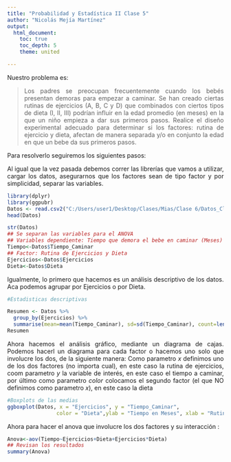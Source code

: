 ---
title: "Probabilidad y Estadística II Clase 5"
author: "Nicolás Mejía Martínez"
output:
  html_document:
    toc: true
    toc_depth: 5
    theme: united

---

<style>
body {
text-align: justify}
</style>


Nuestro problema es:

> Los padres se preocupan frecuentemente cuando los bebés presentan demoras para empezar a caminar. Se han
creado ciertas rutinas de ejercicios (A, B, C y D) que combinados con ciertos tipos de dieta (I, II, III) podrían influir en la edad promedio (en meses) en la que un niño empieza a dar sus primeros pasos. Realice el diseño experimental adecuado para determinar si los factores: rutina de ejercicio y dieta, afectan de manera separada y/o en conjunto la edad en que un bebe da sus primeros pasos.

Para resolverlo seguiremos los siguientes pasos:

Al igual que la vez pasada debemos correr las librerías que vamos a utilizar, cargar los datos, asegurarnos que los factores sean de tipo factor y por simplicidad, separar las variables.

```{r message=FALSE}
library(dplyr) 
library(ggpubr)
Datos <- read.csv2("C:/Users/user1/Desktop/Clases/Mias/Clase 6/Datos_Clase6.csv")
head(Datos)
```


```{r}
str(Datos)
## Se separan las variables para el ANOVA
## Variables dependiente: Tiempo que demora el bebe en caminar (Meses)
Tiempo<-Datos$Tiempo_Caminar
## Factor: Rutina de Ejercicios y Dieta
Ejercicios<-Datos$Ejercicios
Dieta<-Datos$Dieta
```

Igualmente, lo primero que hacemos es un análisis descriptivo de los datos. Aca podemos agrupar por Ejercicios o por Dieta.

```{r}
#Estadisticas descriptivas

Resumen <- Datos %>%
  group_by(Ejercicios) %>%
  summarise(mean=mean(Tiempo_Caminar), sd=sd(Tiempo_Caminar), count=length(Tiempo_Caminar), min=min(Tiempo_Caminar), max=max(Tiempo_Caminar)) 
Resumen
```

Ahora hacemos el análisis gráfico, mediante un diagrama de cajas. Podemos hacerl un diagrama para cada factor o hacemos uno solo que involucre los dos, de la siguiente manera: Como parametro $x$ definimos uno de los dos factores (no importa cual), en este caso la rutina de ejercicios, coom parametro $y$ la variable de interés, en este caso el tiempo a caminar, por último como parametro $color$ colocamos el segundo factor (el que NO definimos como parametro $x$), en este caso la dieta

```{r}
#Boxplots de las medias
ggboxplot(Datos, x = "Ejercicios", y = "Tiempo_Caminar", 
                color = "Dieta",ylab = "Tiempo en Meses", xlab = "Rutina de ejercicio")
```

Ahora para hacer el anova que involucre los dos factores y su interacción :
```{r}
Anova<-aov(Tiempo~Ejercicios+Dieta+Ejercicios*Dieta)
## Revisan los resultados
summary(Anova)
```


